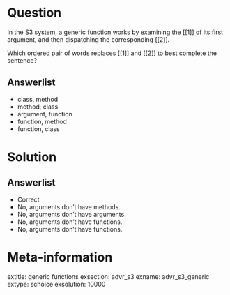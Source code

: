 Question
========

In the S3 system, a generic function works by examining the [[1]] of its first argument, and then dispatching the corresponding [[2]].

Which ordered pair of words replaces [[1]] and [[2]] to best complete the sentence?

Answerlist
----------
* class, method
* method, class
* argument, function
* function, method
* function, class

Solution
========

Answerlist
----------
* Correct
* No, arguments don't have methods.
* No, arguments don't have arguments.
* No, arguments don't have functions.
* No, arguments don't have functions.

Meta-information
================
extitle: generic functions
exsection: advr_s3
exname: advr_s3_generic
extype: schoice
exsolution: 10000

